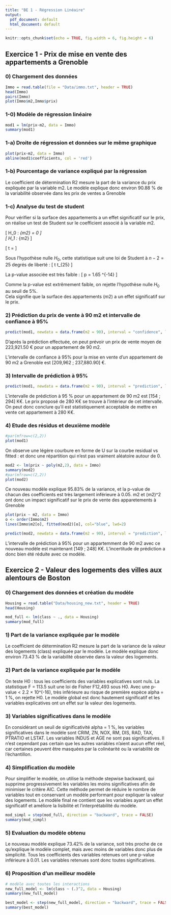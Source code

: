 ```yaml
---
title: "BE 1 - Régression Linéaire"
output:
  pdf_document: default
  html_document: default
---
```


```r
knitr::opts_chunk$set(echo = TRUE, fig.width = 6, fig.height = 6)
```

## Exercice 1 - Prix de mise en vente des appartements a Grenoble

### 0) Chargement des données

```r
Immo = read.table(file = "Data/immo.txt", header = TRUE)
head(Immo)
pairs(Immo)
plot(Immo$m2,Immo$prix)
```


### 1-0) Modèle de régression linéaire

```r
mod1 = lm(prix~m2, data = Immo)
summary(mod1)
```


### 1-a) Droite de régression et données sur le même graphique

```r
plot(prix~m2, data = Immo)
abline(mod1$coefficients, col = 'red')
```


### 1-b) Pourcentage de variance expliqué par la régression

Le coefficient de détermination R2 mesure la part de la variance du prix expliquée par la variable m2. Le modèle explique donc environ 90.88 % de la variabilité observée dans les prix de ventes a Grenoble

### 1-c) Analyse du test de student

Pour vérifier si la surface des appartements a un effet significatif sur le prix, on réalise un test de Student sur le coefficient associé à la variable $m2$.

\paragraph{Hypothèses :}
\[
H_0 : \beta_{m2} = 0 \quad \text{(la surface n'a pas d'effet sur le prix)}
\]  
\[
H_1 : \beta_{m2} \neq 0 \quad \text{(la surface a un effet sur le prix)}
\]

\paragraph{Statistique du test :}
\[
t = \frac{\hat{\beta}_{m2}}{SE(\hat{\beta}_{m2})} \approx 15.786
\]

Sous l'hypothèse nulle $H_0$, cette statistique suit une loi de Student à $n-2 = 25$ degrés de liberté :
\[
t \sim t_{25}
\]

\paragraph{p-value :}
La p-value associée est très faible :
\[
p = 1.65 \times 10^{-14} \ll 0.05
\]

\paragraph{Conclusion :}
Comme la p-value est extrêmement faible, on rejette l'hypothèse nulle $H_0$ au seuil de 5\%.  
Cela signifie que la surface des appartements ($m2$) a un effet significatif sur le prix.


### 2) Prédiction du prix de vente à 90 m2 et intervalle de confiance à 95%

```r
predict(mod1, newdata = data.frame(m2 = 90), interval = "confidence", level = 0.95)
```

D'après la prédiction effectuée, on peut prévoir un prix de vente moyen de 223,921.50 € pour un appartement de 90 m2.

L'intervalle de confiance à 95% pour la mise en vente d'un appartement de 90 m2 a Grenoble est [209,962 ; 237,880.90] €.


### 3) Intervalle de prédiction à 95%

```r
predict(mod1, newdata = data.frame(m2 = 90), interval = "prediction", level = 0.95)
```

L’intervalle de prédiction à 95 % pour un appartement de 90 m2 est [154 ; 294] K€.
Le prix proposé de 280 K€ se trouve à l’intérieur de cet intervalle.
On peut donc conclure qu’il est statistiquement acceptable de mettre en vente cet appartement à 280 K€.


### 4) Etude des résidus et deuxième modèle
```r
#par(mfrow=c(2,2))
plot(mod1)
```

On observe une légère courbure en forme de U sur la courbe residual vs fitted : et donc une répartition qui n'est pas vraiment aléatoire autour de 0.




```r
mod2 <- lm(prix ~ poly(m2,2), data = Immo)
summary(mod2)
#par(mfrow=c(2,2))
plot(mod2)
```

Ce nouveau modèle explique 95.83% de la variance, et la p-value de chacun des coefficients est très largement inférieure à 0.05. m2 et (m2)^2 ont donc un impact significatif sur le prix de vente des apparetements à Grenoble



```r
plot(prix ~ m2, data = Immo)
o <- order(Immo$m2)
lines(Immo$m2[o], fitted(mod2)[o], col="blue", lwd=2)
```



```r
predict(mod2, newdata = data.frame(m2 = 90), interval = "prediction", level = 0.95)
```
L'intervalle de prédiction à 95% pour un appartemment de 90 m2  avec ce nouveau modèle est maintenant [149 ; 248] K€.
L'incertitude de prédiction a donc bien été réduite avec ce modèle.



## Exercice 2 - Valeur des logements des villes aux alentours de Boston

### 0) Chargement des données et création du modèle

```r
Housing = read.table("Data/housing_new.txt", header = TRUE)
head(Housing)
```
```r
mod_full <- lm(class ~ ., data = Housing)
summary(mod_full)

```

### 1) Part de la variance expliquée par le modèle

Le coefficient de détermination R2 mesure la part de la variance de la valeur des logements (class) expliquée par le modèle. Le modèle explique donc environ 73.43 % de la variabilité observée dans la valeur des logements.

### 2) Part de la variance expliquée par le modèle

On teste H0 : tous les coefficients des variables explicatives sont nuls.
La statistique F = 113.5 suit une loi de Fisher F12,493 sous H0.
Avec une p-value < 2.2 × 10^(-16), très inférieure au risque de première espèce alpha = 1 %, on rejette H0. 
Le modèle global est donc hautement significatif et les variables explicatives ont un effet sur la valeur des logements.


### 3) Variables significatives dans le modèle

En considérant un seuil de significativité alpha = 1 %, les variables significatives dans le modèle sont CRIM, ZN, NOX, RM, DIS, RAD, TAX, PTRATIO et LSTAT.
Les variables INDUS et AGE ne sont pas significatives.
Il n’est cependant pas certain que les autres variables n’aient aucun effet réel, car certaines peuvent être masquées par la colinéarité ou la variabilité de l’échantillon.


### 4) Simplification du modèle

Pour simplifier le modèle, on utilise la méthode stepwise backward, qui supprime progressivement les variables les moins significatives afin de minimiser le critère AIC.
Cette méthode permet de réduire le nombre de variables tout en conservant un modèle performant pour expliquer la valeur des logements.
Le modèle final ne contient que les variables ayant un effet significatif et améliore la lisibilité et l’interprétabilité du modèle.

```r
mod_simpl = step(mod_full, direction = "backward", trace = FALSE)
summary(mod_simpl)
```


### 5) Evaluation du modèle obtenu

Le nouveau modèle explique 73.42% de la variance, soit très proche de ce qu'explique le modèle complet, mais avec moins de variables donc plus de simplicité. Tous les coefficients des variables retenues ont une p-value inférieure à 0.01. Les variables retenues sont donc toutes significatives.


### 6) Proposition d'un meilleur modèle
```r
# modèle avec toutes les interactions
new_full_model <- lm(class ~ (.)^2, data = Housing)
summary(new_full_model)
```
```r
best_model <- step(new_full_model, direction = "backward", trace = FALSE)
summary(best_model)
```


